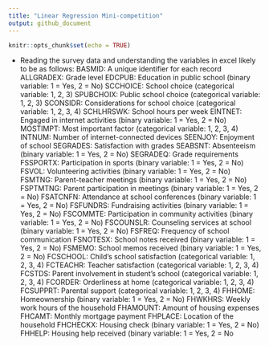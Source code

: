 ```yaml
---
title: "Linear Regression Mini-competition"
output: github_document
---
```


```r
knitr::opts_chunk$set(echo = TRUE)
```
- Reading the survey data and understanding the variables in excel likely to be as follows:
BASMID: A unique identifier for each record
ALLGRADEX: Grade level
EDCPUB: Education in public school (binary variable: 1 = Yes, 2 = No)
SCCHOICE: School choice (categorical variable: 1, 2, 3)
SPUBCHOIX: Public school choice (categorical variable: 1, 2, 3)
SCONSIDR: Considerations for school choice (categorical variable: 1, 2, 3, 4)
SCHLHRSWK: School hours per week
EINTNET: Engaged in internet activities (binary variable: 1 = Yes, 2 = No)
MOSTIMPT: Most important factor (categorical variable: 1, 2, 3, 4)
INTNUM: Number of internet-connected devices
SEENJOY: Enjoyment of school
SEGRADES: Satisfaction with grades
SEABSNT: Absenteeism (binary variable: 1 = Yes, 2 = No)
SEGRADEQ: Grade requirements
FSSPORTX: Participation in sports (binary variable: 1 = Yes, 2 = No)
FSVOL: Volunteering activities (binary variable: 1 = Yes, 2 = No)
FSMTNG: Parent-teacher meetings (binary variable: 1 = Yes, 2 = No)
FSPTMTNG: Parent participation in meetings (binary variable: 1 = Yes, 2 = No)
FSATCNFN: Attendance at school conferences (binary variable: 1 = Yes, 2 = No)
FSFUNDRS: Fundraising activities (binary variable: 1 = Yes, 2 = No)
FSCOMMTE: Participation in community activities (binary variable: 1 = Yes, 2 = No)
FSCOUNSLR: Counseling services at school (binary variable: 1 = Yes, 2 = No)
FSFREQ: Frequency of school communication
FSNOTESX: School notes received (binary variable: 1 = Yes, 2 = No)
FSMEMO: School memos received (binary variable: 1 = Yes, 2 = No)
FCSCHOOL: Child's school satisfaction (categorical variable: 1, 2, 3, 4)
FCTEACHR: Teacher satisfaction (categorical variable: 1, 2, 3, 4)
FCSTDS: Parent involvement in student's school (categorical variable: 1, 2, 3, 4)
FCORDER: Orderliness at home (categorical variable: 1, 2, 3, 4)
FCSUPPRT: Parental support (categorical variable: 1, 2, 3, 4)
FHHOME: Homeownership (binary variable: 1 = Yes, 2 = No)
FHWKHRS: Weekly work hours of the household
FHAMOUNT: Amount of housing expenses
FHCAMT: Monthly mortgage payment
FHPLACE: Location of the household
FHCHECKX: Housing check (binary variable: 1 = Yes, 2 = No)
FHHELP: Housing help received (binary variable: 1 = Yes, 2 = No
